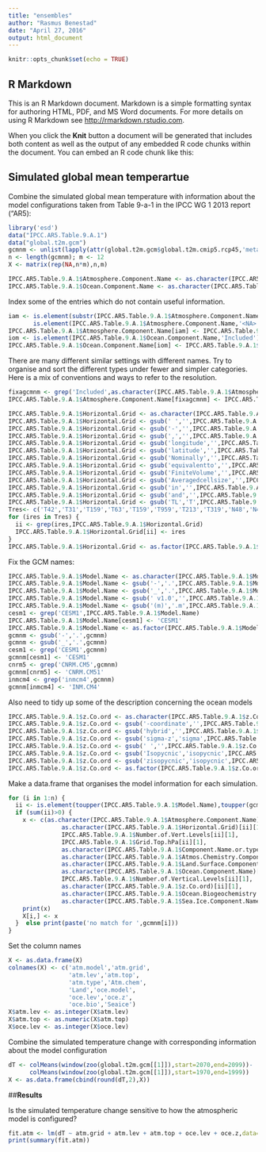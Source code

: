 ```yaml
---
title: "ensembles"
author: "Rasmus Benestad"
date: "April 27, 2016"
output: html_document
---
```


```r
knitr::opts_chunk$set(echo = TRUE)
```

## R Markdown

This is an R Markdown document. Markdown is a simple formatting syntax for authoring HTML, PDF, and MS Word documents. For more details on using R Markdown see <http://rmarkdown.rstudio.com>.

When you click the **Knit** button a document will be generated that includes both content as well as the output of any embedded R code chunks within the document. You can embed an R code chunk like this:

## **Simulated global mean temperartue**

Combine the simulated global mean temperature with information about the model configurations taken from Table 9-a-1 in the IPCC WG 1 2013 report ("AR5): 

```r
library('esd')
data("IPCC.AR5.Table.9.A.1")
data("global.t2m.gcm")
gcmnm <- unlist(lapply(attr(global.t2m.gcm$global.t2m.cmip5.rcp45,'meta'),function(x) x$GCM))
n <- length(gcmnm); m <- 12
X <- matrix(rep(NA,n*m),n,m)

IPCC.AR5.Table.9.A.1$Atmosphere.Component.Name <- as.character(IPCC.AR5.Table.9.A.1$Atmosphere.Component.Name)
IPCC.AR5.Table.9.A.1$Ocean.Component.Name <- as.character(IPCC.AR5.Table.9.A.1$Ocean.Component.Name)
```

Index some of the entries which do not contain useful information. 

```r
iam <- is.element(substr(IPCC.AR5.Table.9.A.1$Atmosphere.Component.Name,1,8),'Included') |
       is.element(IPCC.AR5.Table.9.A.1$Atmosphere.Component.Name,'<NA>')
IPCC.AR5.Table.9.A.1$Atmosphere.Component.Name[iam] <- IPCC.AR5.Table.9.A.1$Model.Name[iam]
iom <- is.element(IPCC.AR5.Table.9.A.1$Ocean.Component.Name,'Included')
IPCC.AR5.Table.9.A.1$Ocean.Component.Name[iom] <- IPCC.AR5.Table.9.A.1$Model.Name[iom]
```

There are many different similar settings with different names. Try to organise and sort the different types under fewer and simpler categories. Here is a mix of conventions and ways to refer to the resolution.

```r
fixagcmnm <- grep('Included',as.character(IPCC.AR5.Table.9.A.1$Atmosphere.Component.Name))
IPCC.AR5.Table.9.A.1$Atmosphere.Component.Name[fixagcmnm] <- IPCC.AR5.Table.9.A.1$Model.Name[fixagcmnm]
```


```r
IPCC.AR5.Table.9.A.1$Horizontal.Grid <- as.character(IPCC.AR5.Table.9.A.1$Horizontal.Grid)
IPCC.AR5.Table.9.A.1$Horizontal.Grid <- gsub(' ','',IPCC.AR5.Table.9.A.1$Horizontal.Grid)
IPCC.AR5.Table.9.A.1$Horizontal.Grid <- gsub('-','',IPCC.AR5.Table.9.A.1$Horizontal.Grid)
IPCC.AR5.Table.9.A.1$Horizontal.Grid <- gsub(',','',IPCC.AR5.Table.9.A.1$Horizontal.Grid)
IPCC.AR5.Table.9.A.1$Horizontal.Grid <- gsub('longitude','',IPCC.AR5.Table.9.A.1$Horizontal.Grid)
IPCC.AR5.Table.9.A.1$Horizontal.Grid <- gsub('latitude','',IPCC.AR5.Table.9.A.1$Horizontal.Grid)
IPCC.AR5.Table.9.A.1$Horizontal.Grid <- gsub('Nominally','',IPCC.AR5.Table.9.A.1$Horizontal.Grid)
IPCC.AR5.Table.9.A.1$Horizontal.Grid <- gsub('equivalentto','',IPCC.AR5.Table.9.A.1$Horizontal.Grid)
IPCC.AR5.Table.9.A.1$Horizontal.Grid <- gsub('FiniteVolume','',IPCC.AR5.Table.9.A.1$Horizontal.Grid)
IPCC.AR5.Table.9.A.1$Horizontal.Grid <- gsub('Averagedcellsize','',IPCC.AR5.Table.9.A.1$Horizontal.Grid)
IPCC.AR5.Table.9.A.1$Horizontal.Grid <- gsub('in','',IPCC.AR5.Table.9.A.1$Horizontal.Grid)
IPCC.AR5.Table.9.A.1$Horizontal.Grid <- gsub('and','',IPCC.AR5.Table.9.A.1$Horizontal.Grid)
IPCC.AR5.Table.9.A.1$Horizontal.Grid <- gsub('TL','T',IPCC.AR5.Table.9.A.1$Horizontal.Grid)
Tres<- c('T42','T31','T159','T63','T159','T959','T213','T319','N48','N49','C180','C360','R42','N96')
for (ires in Tres) {
  ii <- grep(ires,IPCC.AR5.Table.9.A.1$Horizontal.Grid)
  IPCC.AR5.Table.9.A.1$Horizontal.Grid[ii] <- ires
}
IPCC.AR5.Table.9.A.1$Horizontal.Grid <- as.factor(IPCC.AR5.Table.9.A.1$Horizontal.Grid)
```

Fix the GCM names:

```r
IPCC.AR5.Table.9.A.1$Model.Name <- as.character(IPCC.AR5.Table.9.A.1$Model.Name)
IPCC.AR5.Table.9.A.1$Model.Name <- gsub('-','.',IPCC.AR5.Table.9.A.1$Model.Name)
IPCC.AR5.Table.9.A.1$Model.Name <- gsub('_','.',IPCC.AR5.Table.9.A.1$Model.Name)
IPCC.AR5.Table.9.A.1$Model.Name <- gsub(' v1.0','',IPCC.AR5.Table.9.A.1$Model.Name)
IPCC.AR5.Table.9.A.1$Model.Name <- gsub('(m)','.m',IPCC.AR5.Table.9.A.1$Model.Name,perl=TRUE,fixed=TRUE)
cesm1 <- grep('CESM1',IPCC.AR5.Table.9.A.1$Model.Name)
IPCC.AR5.Table.9.A.1$Model.Name[cesm1] <- 'CESM1'
IPCC.AR5.Table.9.A.1$Model.Name <- as.factor(IPCC.AR5.Table.9.A.1$Model.Name)
gcmnm <- gsub('-','.',gcmnm)
gcmnm <- gsub('_','.',gcmnm)
cesm1 <- grep('CESM1',gcmnm)
gcmnm[cesm1] <- 'CESM1'
cnrm5 <- grep('CNRM.CM5',gcmnm)
gcmnm[cnrm5] <- 'CNRM.CM51'
inmcm4 <- grep('inmcm4',gcmnm)
gcmnm[inmcm4] <- 'INM.CM4'
```


Also need to tidy up some of the description concerning the ocean models

```r
IPCC.AR5.Table.9.A.1$z.Co.ord <- as.character(IPCC.AR5.Table.9.A.1$z.Co.ord)
IPCC.AR5.Table.9.A.1$z.Co.ord <- gsub('-coordinate','',IPCC.AR5.Table.9.A.1$z.Co.ord)
IPCC.AR5.Table.9.A.1$z.Co.ord <- gsub('hybrid','',IPCC.AR5.Table.9.A.1$z.Co.ord)
IPCC.AR5.Table.9.A.1$z.Co.ord <- gsub('sigma-z','sigma',IPCC.AR5.Table.9.A.1$z.Co.ord)
IPCC.AR5.Table.9.A.1$z.Co.ord <- gsub(' ','',IPCC.AR5.Table.9.A.1$z.Co.ord)
IPCC.AR5.Table.9.A.1$z.Co.ord <- gsub('Isopycnic','isopycnic',IPCC.AR5.Table.9.A.1$z.Co.ord)
IPCC.AR5.Table.9.A.1$z.Co.ord <- gsub('zisopycnic','isopycnic',IPCC.AR5.Table.9.A.1$z.Co.ord)
IPCC.AR5.Table.9.A.1$z.Co.ord <- as.factor(IPCC.AR5.Table.9.A.1$z.Co.ord)
```


Make a data.frame that organises the model information for each simulation.

```r
for (i in 1:n) {
  ii <- is.element(toupper(IPCC.AR5.Table.9.A.1$Model.Name),toupper(gcmnm[i]))
  if (sum(ii)>0) {
    x <- c(as.character(IPCC.AR5.Table.9.A.1$Atmosphere.Component.Name)[ii][1],
               as.character(IPCC.AR5.Table.9.A.1$Horizontal.Grid)[ii][1],
               IPCC.AR5.Table.9.A.1$Number.of.Vert.Levels[ii][1],
               IPCC.AR5.Table.9.A.1$Grid.Top.hPa[ii][1],
               as.character(IPCC.AR5.Table.9.A.1$Component.Name.or.type)[ii][1],
               as.character(IPCC.AR5.Table.9.A.1$Atmos.Chemistry.Component.Name)[ii][1],
               as.character(IPCC.AR5.Table.9.A.1$Land.Surface.Component.Name)[ii][1],
               as.character(IPCC.AR5.Table.9.A.1$Ocean.Component.Name)[ii][1],
               IPCC.AR5.Table.9.A.1$Number.of.Vertical.Levels[ii][1],
               as.character(IPCC.AR5.Table.9.A.1$z.Co.ord)[ii][1],
               as.character(IPCC.AR5.Table.9.A.1$Ocean.Biogeochemistry.Component.Name)[ii][1],
               as.character(IPCC.AR5.Table.9.A.1$Sea.Ice.Component.Name)[ii][1])
    print(x)
    X[i,] <- x
  }  else print(paste('no match for ',gcmnm[i]))
}
```

Set the column names

```r
X <- as.data.frame(X)
colnames(X) <- c('atm.model','atm.grid',
                 'atm.lev','atm.top',
                 'atm.type','Atm.chem',
                 'Land','oce.model',
                 'oce.lev','oce.z',
                 'oce.bio','Seaice')
X$atm.lev <- as.integer(X$atm.lev)
X$atm.top <- as.numeric(X$atm.top)
X$oce.lev <- as.integer(X$oce.lev)
```

Combine the simulated temperature change with corresponding information about the model configuration

```r
dT <- colMeans(window(zoo(global.t2m.gcm[[1]]),start=2070,end=2099))-
      colMeans(window(zoo(global.t2m.gcm[[1]]),start=1970,end=1999))
X <- as.data.frame(cbind(round(dT,2),X))
```

##**Results**

Is the simulated temperature change sensitive to how the atmospheric model is configured?

```r
fit.atm <- lm(dT ~ atm.grid + atm.lev + atm.top + oce.lev + oce.z,data=X)
print(summary(fit.atm))
```






